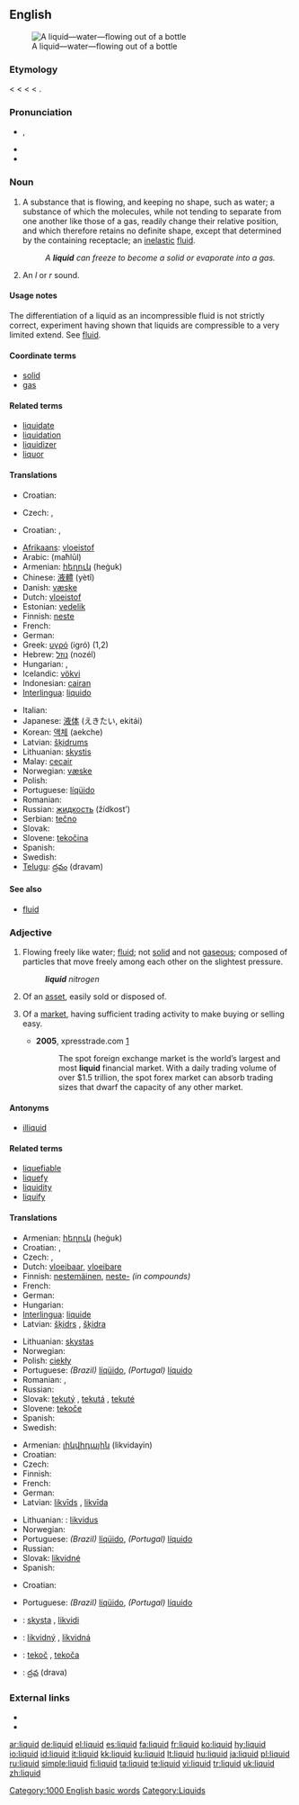 ==English==
{{wikipedia}}
[[Image:Stilles Mineralwasser.jpg|thumb|A liquid—water—flowing out of a bottle]]

===Etymology===
< {{etyl|enm}} {{term|liquide}} < {{etyl|fro}} {{term|liquide}} < {{etyl|la}} {{term|liquidus||fluid, liquid, moist}} < {{term|liquere||to be liquid, be fluid}}.

===Pronunciation===
* {{IPA|/ˈlɪkwɪd/}}, {{SAMPA|/"lIkwId/}}
* {{enPR|lɪk'wɪd}}
* {{audio|en-us-liquid.ogg|Audio (US)}}

===Noun===
{{en-noun|s|-}}

# {{physics}} A substance that is flowing, and keeping no shape, such as water; a substance of which the molecules, while not tending to separate from one another like those of a gas, readily change their relative position, and which therefore retains no definite shape, except that determined by the containing receptacle; an [[inelastic]] [[fluid]].
#: ''A '''liquid''' can freeze to become a solid or evaporate into a gas.''
# {{phonetics}} An ''l'' or ''r'' sound.

====Usage notes====
<!-- From Century 1911: -->The differentiation of a liquid as an incompressible fluid is not strictly correct, experiment having shown that liquids are compressible to a very limited extend. See [[fluid]].

====Coordinate terms====
* [[solid]]<!--Within one of three states of matter.-->
* [[gas]]<!--Within one of three states of matter.-->

====Related terms====
* [[liquidate]]
* [[liquidation]]
* [[liquidizer]]
* [[liquor]]

====Translations====
{{trans-top|substance that is liquid}}
* Croatian: {{t|hr|tekućina|alt=tekùćina|f}}
{{trans-mid}}
* Czech: {{t-|cs|kapalina|f}}, {{t-|cs|tekutina|f}}
{{trans-bottom}}

{{trans-top|''l'' or ''r'' sound}}
* Croatian: {{t-|hr|likvida|alt=lìkvida|f}}, {{t-|hr|tekućnik|alt=tèkūćnīk|m}}
{{trans-mid}}
{{trans-bottom}}

{{checktrans-top}}
* [[Afrikaans]]: [[vloeistof]]
* Arabic: {{Arab|[[محلول]]}} (maħlūl) {{m}}
* Armenian: [[հեղուկ]] (heġuk)
* Chinese: [[液體]] (yètǐ)
* Danish: [[væske]] {{c}}
* Dutch: [[vloeistof]] {{f}}
* Estonian: [[vedelik]]
* Finnish: [[neste]]
* French: {{t+|fr|liquide|m}}
* German: {{t+|de|Flüssigkeit|f}}
* Greek: [[υγρό]] (igró) {{n}} (1,2)
* Hebrew: [[נוזל]] (nozél) {{m}}
* Hungarian: {{t+|hu|folyadék}}, {{t+|hu|lé}}
* Icelandic: [[vökvi ]]
* Indonesian: [[cairan]]
* [[Interlingua]]: [[liquido]]
{{trans-mid}}
* Italian: {{t+|it|liquido|m}}
* Japanese: [[液体]] (えきたい, ekitái)
* Korean: [[액체]] (aekche)
* Latvian: [[šķidrums]] {{m}}
* Lithuanian: [[skystis]] {{m}}
* Malay: [[cecair]]
* Norwegian: [[væske]] {{f}}
* Polish: {{t+|pl|ciecz|f}}
* Portuguese: [[líqüido]] {{m}}
* Romanian: {{t-|ro|lichid|n}}
* Russian: [[жидкость]] (žídkost’) {{f}}
* Serbian: [[tečno]] {{n}}
* Slovak: {{t-|sk|tekutina|f}}
* Slovene: [[tekočina]] {{f}}
* Spanish: {{t+|es|líquido|m}}
* Swedish: {{t+|sv|vätska}}
* [[Telugu]]: [[ద్రవం]] (dravam)
{{trans-bottom}}

====See also====
* [[fluid]]

===Adjective===
{{en-adj}}

# Flowing freely like water; [[fluid]]; not [[solid]] and not [[gaseous]]; composed of particles that move freely among each other on the slightest pressure.
#: '''''liquid''' nitrogen''
# {{finance}} Of an [[asset]], easily sold or disposed of.
# {{finance}} Of a [[market]], having sufficient trading activity to make buying or selling easy.
#* '''2005''', xpresstrade.com [http://www.xpresstrade.com/24hour_liquidity.html]
#*: The spot foreign exchange market is the world’s largest and most '''liquid''' financial market. With a daily trading volume of over $1.5 trillion, the spot forex market can absorb trading sizes that dwarf the capacity of any other market.

====Antonyms====
* [[illiquid]]

====Related terms====
* [[liquefiable]]
* [[liquefy]]
* [[liquidity]]
* [[liquify]]

====Translations====
{{trans-top|fluid; not solid and not gaseous}}
* Armenian: [[հեղուկ]] (heġuk)
* Croatian: {{t|hr|tekući|alt=tèkūćī}}, {{t|hr|židak|alt=žȉdak}}
* Czech: {{t-|cs|tekutý|m}}, {{t-|cs|kapalný|m}}
* Dutch: [[vloeibaar]], [[vloeibare]]
* Finnish: [[nestemäinen]], [[neste-]] ''(in compounds)''
* French: {{t+|fr|liquide|m|f}}
* German: {{t+|de|flüssig}}
* Hungarian: {{t+|hu|folyékony}}
* [[Interlingua]]: [[liquide]]
* Latvian: [[šķidrs]] {{m}}, [[šķidra]] {{f}}
{{trans-mid}}
* Lithuanian: [[skystas]] {{m}}
* Norwegian: {{t-|no|flytende}}
* Polish: [[ciekły]] {{m}}
* Portuguese: ''(Brazil)'' [[líqüido]], ''(Portugal)'' [[líquido]]
* Romanian: {{t-|ro|lichid|m}}, {{t-|ro|lichidă|f}}
* Russian: {{t+|ru|жидкий|tr=žídkij|sc=Cyrl}}
* Slovak: [[tekutý]] {{m}}, [[tekutá]] {{f}}, [[tekuté]] {{n}}
* Slovene: [[tekoče]] {{n}}
* Spanish: {{t+|es|líquido}}
* Swedish: {{t-|sv|flytande}}
{{trans-bottom}}

{{trans-top|of an asset, easily sold or disposed of}}
* Armenian: [[լիկվիդային]] (likvidayin)
* Croatian: {{t|hr|likvidan|alt=lȉkvīdan}}
* Czech: {{t-|cs|likvidní}}
* Finnish: {{t-|fi|likvidi}}
* French: {{t+|fr|liquide|m|f}}
* German: {{t+|de|disponibel}}
* Latvian: [[likvīds]] {{m}}, [[likvīda]] {{f}}
{{trans-mid}}
* Lithuanian: : [[likvidus]] {{m}}
* Norwegian: {{t-|no|likvid}}
* Portuguese: ''(Brazil)'' [[líqüido]], ''(Portugal)'' [[líquido]]
* Russian: {{t+|ru|ликвидный|tr=likvídnyj|sc=Cyrl}}
* Slovak: [[likvidné]] {{n}}
* Spanish: {{t+|es|líquido}}
{{trans-bottom}}

{{trans-top|of a market, having sufficient trading activity to make buying or selling easy}}
* Croatian: {{t|hr|likvidan|alt=lȉkvīdan}}
{{trans-mid}}
* Portuguese: ''(Brazil)'' [[líqüido]], ''(Portugal)'' [[líquido]]
{{trans-bottom}}

{{checktrans-top}}
* {{ttbc|Lithuanian}}: [[skysta]] {{f}}, [[likvidi]] {{f}}
* {{ttbc|Slovak}}: [[likvidný]] {{m}}, [[likvidná]] {{f}}
* {{ttbc|Slovene}}: [[tekoč]] {{m}}, [[tekoča]] {{f}}
* {{ttbc|Telugu}}: [[ద్రవ]] (drava)
{{trans-bottom}}

===External links===
* {{R:Webster 1913}}
* {{R:Century 1911}}

[[Category:1000 English basic words]]
[[Category:Liquids]]

[[ar:liquid]]
[[de:liquid]]
[[el:liquid]]
[[es:liquid]]
[[fa:liquid]]
[[fr:liquid]]
[[ko:liquid]]
[[hy:liquid]]
[[io:liquid]]
[[id:liquid]]
[[it:liquid]]
[[kk:liquid]]
[[ku:liquid]]
[[lt:liquid]]
[[hu:liquid]]
[[ja:liquid]]
[[pl:liquid]]
[[ru:liquid]]
[[simple:liquid]]
[[fi:liquid]]
[[ta:liquid]]
[[te:liquid]]
[[vi:liquid]]
[[tr:liquid]]
[[uk:liquid]]
[[zh:liquid]]